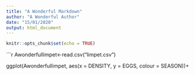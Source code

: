 ```yaml
---
title: "A Wonderful Markdown"
author: "A Wonderful Author"
date: "15/01/2020"
output: html_document
---
```


```r
knitr::opts_chunk$set(echo = TRUE)
```

```r

Awonderfullimpet<-read.csv("limpet.csv")

ggplot(Awonderfullimpet, aes(x = DENSITY, y = EGGS, colour = SEASON))+
  